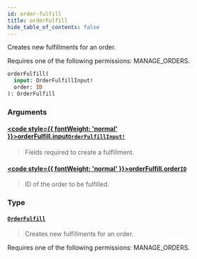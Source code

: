 ```yaml
---
id: order-fulfill
title: orderFulfill
hide_table_of_contents: false
---
```








Creates new fulfillments for an order. 

Requires one of the following permissions: MANAGE_ORDERS.

```graphql
orderFulfill(
  input: OrderFulfillInput!
  order: ID
): OrderFulfill
```


### Arguments

#### [<code style={{ fontWeight: 'normal' }}>orderFulfill.<b>input</b></code>](#)<Bullet />[`OrderFulfillInput!`](../../../developer/api-reference/inputs/order-fulfill-input) <Badge class="secondary" text="non-null"/> <Badge class="secondary" text="input"/>
> Fields required to create a fulfillment.
> 

#### [<code style={{ fontWeight: 'normal' }}>orderFulfill.<b>order</b></code>](#)<Bullet />[`ID`](../../../developer/api-reference/scalars/id) <Badge class="secondary" text="scalar"/>
> ID of the order to be fulfilled.
> 

### Type

#### [`OrderFulfill`](../../../developer/api-reference/objects/order-fulfill) <Badge class="secondary" text="object"/>
> Creates new fulfillments for an order. 

Requires one of the following permissions: MANAGE_ORDERS.
> 






